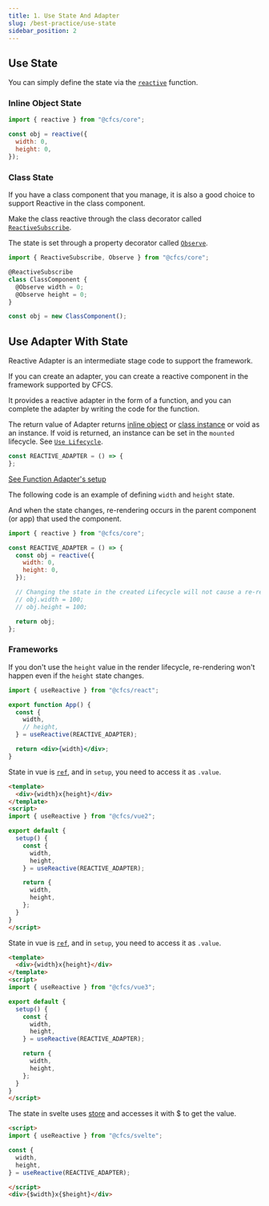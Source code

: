 ```yaml
---
title: 1. Use State And Adapter
slug: /best-practice/use-state
sidebar_position: 2
---
```




## Use State

You can simply define the state via the [`reactive`](/docs/api/Core/Reactive/Function/reactive) function.

### Inline Object State

```js
import { reactive } from "@cfcs/core";

const obj = reactive({
  width: 0,
  height: 0,
});
```

### Class State

If you have a class component that you manage, it is also a good choice to support Reactive in the class component.

Make the class reactive through the class decorator called [`ReactiveSubscribe`](/docs/api/Core/Reactive-Decorator/Function/ReactiveSubscribe).

The state is set through a property decorator called [`Observe`](/docs/api/Core/Reactive-Decorator/Function/Observe).

```js
import { ReactiveSubscribe, Observe } from "@cfcs/core";

@ReactiveSubscribe
class ClassComponent {
  @Observe width = 0;
  @Observe height = 0;
}

const obj = new ClassComponent();
```

## Use Adapter With State
Reactive Adapter is an intermediate stage code to support the framework.

If you can create an adapter, you can create a reactive component in the framework supported by CFCS.


It provides a reactive adapter in the form of a function, and you can complete the adapter by writing the code for the function.

The return value of Adapter returns [inline object](#inline-object-state) or [class instance](#class-state) or void as an instance.
If void is returned, an instance can be set in the `mounted` lifecycle. See [`Use Lifecycle`](/docs/best-practice/use-lifecycle).

```js
const REACTIVE_ADAPTER = () => {
};
```

[See Function Adapter's setup](/docs/api/Core/Reactive/Interface/ReactiveSetup)


The following code is an example of defining `width` and `height` state.


And when the state changes, re-rendering occurs in the parent component (or app) that used the component.
```js
import { reactive } from "@cfcs/core";

const REACTIVE_ADAPTER = () => {
  const obj = reactive({
    width: 0,
    height: 0,
  });

  // Changing the state in the created Lifecycle will not cause a re-render.
  // obj.width = 100;
  // obj.height = 100;

  return obj;
};
```


### Frameworks

<FrameworkTabs>
  <TabItem value="react">

If you don't use the `height` value in the render lifecycle, re-rendering won't happen even if the `height` state changes.


```jsx
import { useReactive } from "@cfcs/react";

export function App() {
  const {
    width,
    // height,
  } = useReactive(REACTIVE_ADAPTER);

  return <div>{width}</div>;
}
```
</TabItem>
<TabItem value="vue2">

State in vue is [`ref`](https://vuejs.org/api/reactivity-core.html#ref), and in `setup`, you need to access it as `.value`.


```html
<template>
  <div>{width}x{height}</div>
</template>
<script>
import { useReactive } from "@cfcs/vue2";

export default {
  setup() {
    const {
      width,
      height,
    } = useReactive(REACTIVE_ADAPTER);

    return {
      width,
      height,
    };
  }
}
</script>
```
</TabItem>

<TabItem value="vue3">

State in vue is [`ref`](https://vuejs.org/api/reactivity-core.html#ref), and in `setup`, you need to access it as `.value`.



```html
<template>
  <div>{width}x{height}</div>
</template>
<script>
import { useReactive } from "@cfcs/vue3";

export default {
  setup() {
    const {
      width,
      height,
    } = useReactive(REACTIVE_ADAPTER);

    return {
      width,
      height,
    };
  }
}
</script>
```
</TabItem>
<TabItem value="svelte">

The state in svelte uses [store](https://svelte.dev/docs#component-format-script-4-prefix-stores-with-$-to-access-their-values) and accesses it with $ to get the value.

```html
<script>
import { useReactive } from "@cfcs/svelte";

const {
  width,
  height,
} = useReactive(REACTIVE_ADAPTER);

</script>
<div>{$width}x{$height}</div>
```


  </TabItem>
</FrameworkTabs>
